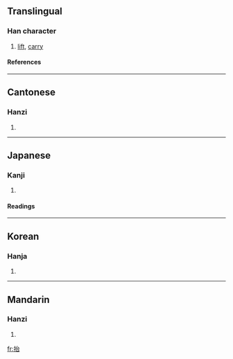 ==Translingual==
===Han character===
{{Han char|rn=64|rad=手|as=05|sn=8|four=5306<sub>0</sub>|canj=手戈口 (QIR)}}
# [[lift]], [[carry]]
====References====
{{Han ref|kx=0423.010|dkj=11910|dj=0770.160|hdz=31862.040|uh=62AC|ud=25260|bh=A9EF|bd=43503}}
----
==Cantonese==
===Hanzi===
{{yue-hanzi|jyut=|y=toi4}}
# {{defn|Cantonese}}
----
==Japanese==
===Kanji===
{{ja-kanji|grade=|rs=手05}}
# {{defn|Japanese}} 
====Readings====
{{ja-readings|on=[[たい]] (tai), [[だい]] (dai)|kun=[[もたげる]] (motageru)}}
----
==Korean==
===Hanja===
{{ko-hanja|hangeul=태|eumhun=|rv=tae|mr=t'ae|y=thay}}
# {{defn|Korean}}
----
==Mandarin==
===Hanzi===
{{cmn-hanzi|pin=[[tái]] (tai2)|wg=t'ai<sup>2</sup>}}
# {{defn|Mandarin}}

[[fr:抬]]